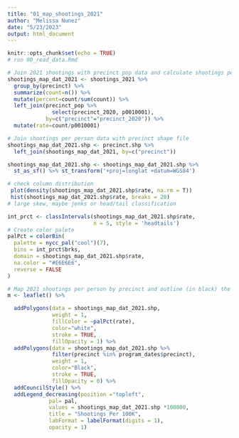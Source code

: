 ```yaml
---
title: "01_map_shootings_2021"
author: "Melissa Nunez"
date: "5/23/2023"
output: html_document
---
```


```r
knitr::opts_chunk$set(echo = TRUE)
# run 00_read_data.Rmd
```


```r
# Join 2021 shootings with precinct pop data and calculate shootings per person
shootings_map_dat_2021 <- shootings_2021 %>% 
  group_by(precinct) %>% 
  summarize(count=n()) %>% 
  mutate(percent=count/sum(count)) %>% 
  left_join(precinct_pop %>% 
              select(precinct_2020, p0010001), 
            by=c("precinct"="precinct_2020")) %>% 
  mutate(rate=count/p0010001)

# Join shootings per person data with precinct shape file
shootings_map_dat_2021.shp <- precinct.shp %>% 
  left_join(shootings_map_dat_2021, by=c("precinct"))

shootings_map_dat_2021.shp <- shootings_map_dat_2021.shp %>% 
  st_as_sf() %>% st_transform('+proj=longlat +datum=WGS84')

```

```r
# check column distribution
 plot(density(shootings_map_dat_2021.shp$rate, na.rm = T))
 hist(shootings_map_dat_2021.shp$rate, breaks = 20)
# large skew, maybe jenks or head/tail classification

int_prct <- classIntervals(shootings_map_dat_2021.shp$rate, 
                           n = 5, style = 'headtails')
# Create color palete
palPct = colorBin(
  palette = nycc_pal("cool")(7),
  bins = int_prct$brks,
  domain = shootings_map_dat_2021.shp$rate, 
  na.color = "#E6E6E6", 
  reverse = FALSE
)
```

```r
# Map 2021 shootings per person by precinct and outline (in black) the precincts who had a cure program
m <- leaflet() %>%

  addPolygons(data = shootings_map_dat_2021.shp,
              weight = 1,
              fillColor = ~palPct(rate),
              color="white",
              stroke = TRUE,
              fillOpacity = 1) %>%
  addPolygons(data = shootings_map_dat_2021.shp %>% 
              filter(precinct %in% program_dates$precinct),
              weight = 1,
              color="Black",
              stroke = TRUE,
              fillOpacity = 0) %>% 
  addCouncilStyle() %>% 
  addLegend_decreasing(position ="topleft",  
             pal= pal, 
             values = shootings_map_dat_2021.shp *100000, 
             title = "Shootings Per 100K", 
             labFormat = labelFormat(digits = 1), 
             opacity = 1)
```

